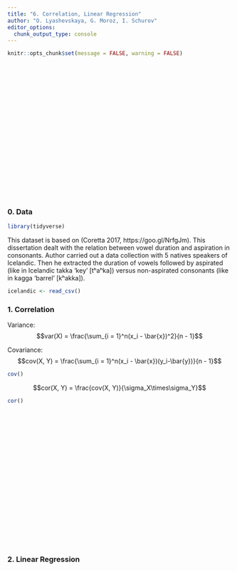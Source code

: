 ```yaml
---
title: "6. Correlation, Linear Regression"
author: "O. Lyashevskaya, G. Moroz, I. Schurov"
editor_options: 
  chunk_output_type: console
---
```


```r
knitr::opts_chunk$set(message = FALSE, warning = FALSE)
```

<style>
.parallax {
    /* The image used */
    background-image: url("6_regression.png");
    
    /* Set a specific height */
    min-height: 300px; 

    /* Create the parallax scrolling effect */
    background-attachment: fixed;
    background-position: center;
    background-repeat: no-repeat;
    background-size: auto;
}
</style>

<div class="parallax"></div>

### 0. Data

```r
library(tidyverse)
```

This dataset is based on (Coretta 2017, https://goo.gl/NrfgJm). This dissertation dealt with the relation between vowel duration and aspiration in consonants. Author carried out a data collection with 5 natives speakers of Icelandic. Then he extracted the duration of vowels followed by aspirated (like in Icelandic takka ‘key’ [tʰaʰka]) versus non-aspirated consonants (like in kagga ‘barrel’ [kʰakka]).

```r
icelandic <- read_csv()
```


### 1. Correlation

Variance:
$$var(X) = \frac{\sum_{i = 1}^n(x_i - \bar{x})^2}{n - 1}$$

Covariance:
$$cov(X, Y) = \frac{\sum_{i = 1}^n(x_i - \bar{x})(y_i-\bar{y})}{n - 1}$$

```r
cov()
```

$$cor(X, Y) = \frac{cov(X, Y)}{\sigma_X\times\sigma_Y}$$
```r
cor()
```

<div class="parallax"></div>

### 2. Linear Regression

<div class="parallax"></div>